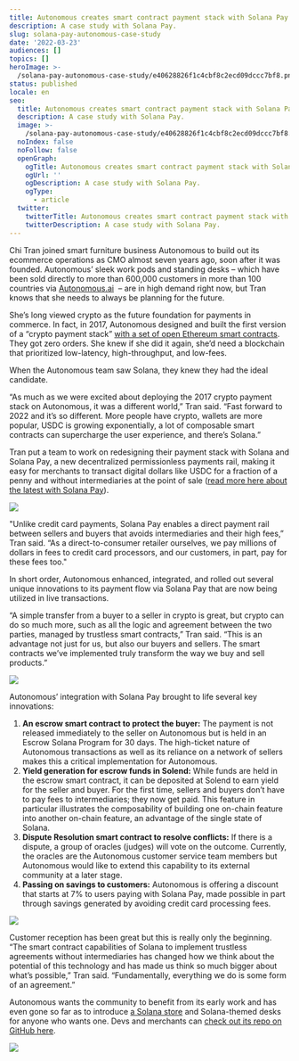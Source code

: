 ```yaml
---
title: Autonomous creates smart contract payment stack with Solana Pay
description: A case study with Solana Pay.
slug: solana-pay-autonomous-case-study
date: '2022-03-23'
audiences: []
topics: []
heroImage: >-
  /solana-pay-autonomous-case-study/e40628826f1c4cbf8c2ecd09dccc7bf8.png
status: published
locale: en
seo:
  title: Autonomous creates smart contract payment stack with Solana Pay
  description: A case study with Solana Pay.
  image: >-
    /solana-pay-autonomous-case-study/e40628826f1c4cbf8c2ecd09dccc7bf8.png
  noIndex: false
  noFollow: false
  openGraph:
    ogTitle: Autonomous creates smart contract payment stack with Solana Pay
    ogUrl: ''
    ogDescription: A case study with Solana Pay.
    ogType:
      - article
  twitter:
    twitterTitle: Autonomous creates smart contract payment stack with Solana Pay
    twitterDescription: A case study with Solana Pay.
---
```


Chi Tran joined smart furniture business Autonomous to build out its ecommerce operations as CMO almost seven years ago, soon after it was founded. Autonomous’ sleek work pods and standing desks – which have been sold directly to more than 600,000 customers in more than 100 countries via [Autonomous.ai](https://www.autonomous.ai/?ref=solana.ghost.io)  – are in high demand right now, but Tran knows that she needs to always be planning for the future.

She’s long viewed crypto as the future foundation for payments in commerce. In fact, in 2017, Autonomous designed and built the first version of a “crypto payment stack” [with a set of open Ethereum smart contracts](https://github.com/ninjadotorg/handshake-protocol?ref=solana.ghost.io). They got zero orders. She knew if she did it again, she’d need a blockchain that prioritized low-latency, high-throughput, and low-fees.

When the Autonomous team saw Solana, they knew they had the ideal candidate.

“As much as we were excited about deploying the 2017 crypto payment stack on Autonomous, it was a different world,” Tran said. “Fast forward to 2022 and it’s so different. More people have crypto, wallets are more popular, USDC is growing exponentially, a lot of composable smart contracts can supercharge the user experience, and there’s Solana.”

Tran put a team to work on redesigning their payment stack with Solana and Solana Pay, a new decentralized permissionless payments rail, making it easy for merchants to transact digital dollars like USDC for a fraction of a penny and without intermediaries at the point of sale ([read more here about the latest with Solana Pay](https://solana.com/news/solana-pay-update-march-2022?ref=solana.ghost.io)).

![](/solana-pay-autonomous-case-study/image-1.png)

"Unlike credit card payments, Solana Pay enables a direct payment rail between sellers and buyers that avoids intermediaries and their high fees,” Tran said. “As a direct-to-consumer retailer ourselves, we pay millions of dollars in fees to credit card processors, and our customers, in part, pay for these fees too."

In short order, Autonomous enhanced, integrated, and rolled out several unique innovations to its payment flow via Solana Pay that are now being utilized in live transactions.

“A simple transfer from a buyer to a seller in crypto is great, but crypto can do so much more, such as all the logic and agreement between the two parties, managed by trustless smart contracts,” Tran said. “This is an advantage not just for us, but also our buyers and sellers. The smart contracts we’ve implemented truly transform the way we buy and sell products.”

![](/solana-pay-autonomous-case-study/image-2.jpg)

Autonomous’ integration with Solana Pay brought to life several key innovations:

1.  **An escrow smart contract to protect the buyer:** The payment is not released immediately to the seller on Autonomous but is held in an Escrow Solana Program for 30 days. The high-ticket nature of Autonomous transactions as well as its reliance on a network of sellers makes this a critical implementation for Autonomous.
2.  **Yield generation for escrow funds in Solend:** While funds are held in the escrow smart contract, it can be deposited at Solend to earn yield for the seller and buyer. For the first time, sellers and buyers don’t have to pay fees to intermediaries; they now get paid. This feature in particular illustrates the composability of building one on-chain feature into another on-chain feature, an advantage of the single state of Solana.
3.  **Dispute Resolution smart contract to resolve conflicts:** If there is a dispute, a group of oracles (judges) will vote on the outcome. Currently, the oracles are the Autonomous customer service team members but Autonomous would like to extend this capability to its external community at a later stage.
4.  **Passing on savings to customers:** Autonomous is offering a discount that starts at 7% to users paying with Solana Pay, made possible in part through savings generated by avoiding credit card processing fees.

![](/solana-pay-autonomous-case-study/image-3.jpg)

Customer reception has been great but this is really only the beginning. “The smart contract capabilities of Solana to implement trustless agreements without intermediaries has changed how we think about the potential of this technology and has made us think so much bigger about what’s possible,” Tran said. “Fundamentally, everything we do is some form of an agreement.”

Autonomous wants the community to benefit from its early work and has even gone so far as to introduce [a Solana store](https://www.autonomous.ai/store/solana?ref=solana.ghost.io) and Solana-themed desks for anyone who wants one. Devs and merchants can [check out its repo on GitHub here](https://github.com/autonomous-ai/web3-ecm-smart-contracts?ref=solana.ghost.io).

![](/solana-pay-autonomous-case-study/image-4.png)
